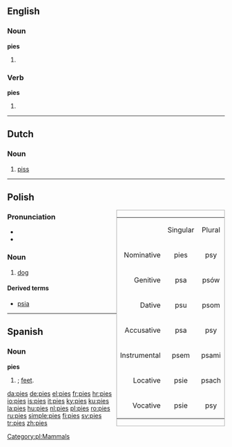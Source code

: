 ==English==

===Noun===
'''pies'''

# {{plural of|[[pie]]}}

===Verb===
'''pies'''

# {{third-person singular of|[[pi]]}}

----

==Dutch==

===Noun===
{{infl|nl|noun}}

# {{slang}} [[piss]]

----

==Polish==
<div class="noprint" style="clear: right; border: solid #aaa 1px; float: right;">
{|border="1"

|-
| 
|align=center|Singular
|align=center|Plural

|-
|align=right|Nominative
!align=center|pies
!align=center|psy

|-
|align=right|Genitive
!align=center|psa
!align=center|psów

|-
|align=right|Dative
!align=center|psu
!align=center|psom

|-
|align=right|Accusative
!align=center|psa
!align=center|psy

|-
|align=right|Instrumental
!align=center|psem
!align=center|psami

|-
|align=right|Locative
!align=center|psie
!align=center|psach

|-
|align=right|Vocative
!align=center|psie
!align=center|psy

|}
</div>

===Pronunciation===
*{{IPA|/ˈpʲes/}}
*{{audio|Pl-pies.ogg|Audio}}

===Noun===
{{infl|pl|noun|gender=m|animate}}

# [[dog]]

====Derived terms====
*[[psia]]

[[Category:pl:Mammals]]

----

==Spanish==

===Noun===
'''pies''' {{m}}

# {{plural of|[[pie]]|lang=Spanish|nodot=1}}; [[feet]].

[[da:pies]]
[[de:pies]]
[[el:pies]]
[[fr:pies]]
[[hr:pies]]
[[io:pies]]
[[is:pies]]
[[it:pies]]
[[ky:pies]]
[[ku:pies]]
[[la:pies]]
[[hu:pies]]
[[nl:pies]]
[[pl:pies]]
[[ro:pies]]
[[ru:pies]]
[[simple:pies]]
[[fi:pies]]
[[sv:pies]]
[[tr:pies]]
[[zh:pies]]
